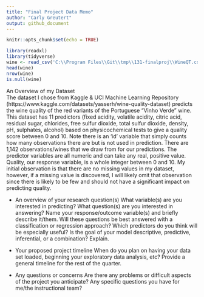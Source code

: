 ```yaml
---
title: "Final Project Data Memo"
author: "Carly Greutert"
output: github_document
---
```


```r
knitr::opts_chunk$set(echo = TRUE)
```

```r
library(readxl)
library(tidyverse)
wine <- read_csv('C:\\Program Files\\Git\\tmp\\131-finalproj\\WineQT.csv')
head(wine)
nrow(wine)
is.null(wine)
```

An Overview of my Dataset                                                                     
The dataset I chose from Kaggle & UCI Machine Learning Repository (https://www.kaggle.com/datasets/yasserh/wine-quality-dataset) predicts the wine quality of the red variants of the Portuguese "Vinho Verde" wine. This dataset has 11 predictors (fixed acidity, volatile acidity, citric acid, residual sugar, chlorides, free sulfur dioxide, total sulfur dioxide, density, pH, sulphates, alcohol) based on physicochemical tests to give a quality score between 0 and 10. Note there is an 'id' variable that simply counts how many observations there are but is not used in prediction. There are 1,142 observations/wines that we draw from for our predictions. The predictor variables are all numeric and can take any real, positive value. Quality, our response variable, is a whole integer between 0 and 10. My initial observation is that there are no missing values in my dataset, however, if a missing value is discovered, I will likely omit that observation since there is likely to be few and should not have a significant impact on predicting quality.  

- An overview of your research question(s)
What variable(s) are you interested in predicting? What question(s) are you interested in answering?
Name your response/outcome variable(s) and briefly describe it/them.
Will these questions be best answered with a classification or regression approach?
Which predictors do you think will be especially useful?
Is the goal of your model descriptive, predictive, inferential, or a combination? Explain.

- Your proposed project timeline
When do you plan on having your data set loaded, beginning your exploratory data analysis, etc?
Provide a general timeline for the rest of the quarter.

- Any questions or concerns
Are there any problems or difficult aspects of the project you anticipate?
Any specific questions you have for me/the instructional team?